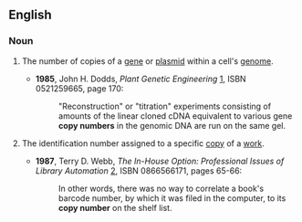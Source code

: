 ==English==
===Noun===
{{en-noun|head=[[copy]] [[number]]}}

#{{genetics}} The number of copies of a [[gene]] or [[plasmid]] within a cell's [[genome]].
#*'''1985''', John H. Dodds, ''Plant Genetic Engineering'' [http://books.google.com/books?id=NRWlqtImS08C], ISBN 0521259665, page 170:
#*:"Reconstruction" or "titration" experiments consisting of amounts of the linear cloned cDNA equivalent to various gene '''copy numbers''' in the genomic DNA are run on the same gel.
# {{library science}} The identification number assigned to a specific [[copy]] of a [[work]].
#*'''1987''', Terry D. Webb, ''The In-House Option: Professional Issues of Library Automation'' [http://books.google.com/books?id=I_ioktWyDK4C], ISBN 0866566171, pages 65-66:
#*:In other words, there was no way to correlate a book's barcode number, by which it was filed in the computer, to its '''copy number''' on the shelf list.